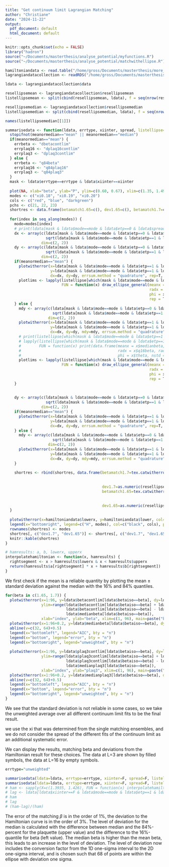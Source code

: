 ```yaml
---
title: "Get continuum limit Lagrangian Matching"
author: "Christiane"
date: "2024-11-22"
output:
  pdf_document: default
  html_document: default
---
```


```r
knitr::opts_chunk$set(echo = FALSE)
library("hadron")
source("~/Documents/masterthesis/analyse_potential/myfunctions.R")
source("~/Documents/masterthesis/analyse_potential/matchwithellipse.R")

hamiltoniandata <- read.table("/home/gross/Documents/masterthesis/more_measurements/hamiltonian/interpolate_ham.csv", header = T)
lagrangiandatacollection <- readRDS("/home/gross/Documents/masterthesis/more_measurements/heatbath/contlim/plotstikz/ellipseparameters.RData")

ldata <- lagrangiandatacollection$data

resellipsemean <- lagrangiandatacollection$resellipsemean
listellipsemean <- split(cbind(resellipsemean, ldata), f = seq(nrow(resellipsemean)))

resellipsemedian <- lagrangiandatacollection$resellipsemedian
listellipsemedian <- split(cbind(resellipsemedian, ldata), f = seq(nrow(resellipsemedian)))

names(listellipsemedian[[1]])


```

```r

summarisedata <- function(ldata, errtype, xiinter, spread, listellipse=listellipsemean, meanormedian="mean", resellipse=resellipsemean, ...) {
  stopifnot(meanormedian=="mean" || meanormedian=="median")
  if(meanormedian=="mean") {
    errbeta <- "dbetacontlim"
    errplaq16 <- "dplaq16contlim"
    errplaq3 <- "dplaq3contlim"
  } else {
    errbeta <- "q84beta"
    errplaq16 <- "q84plaq16"
    errplaq3 <- "q84plaq3"
  }
  mask <- ldata$errtype==errtype & ldata$xiinter==xiinter
  
  plot(NA, xlab="beta", ylab="P", ylim=c(0.60, 0.67), xlim=c(1.35, 1.49), ...)
  modes <- c("xi0.18", "xi0.19", "xi0.20")
  cols <- c("red", "blue", "darkgreen")
  pchs <- c(21, 22, 23)
  shortres <- data.frame(betamatch1.65=c(), dev1.65=c(), betamatch1.7=c(), dev1.7=c())
  
  for(index in seq_along(modes)) {
    mode=modes[index]
    # print(ldata[mask & ldata$mode==mode & ldata$etp==0 & ldata$spread==F, ])
    dx <- array(c(ldata[mask & ldata$mode==mode & ldata$etp==0 & ldata$spread==F, ][, errbeta], 
                  sqrt(ldata[mask & ldata$mode==mode & ldata$etp==1 & ldata$spread==spread, ][, errbeta]^2 - ldata[mask & ldata$mode==mode & ldata$etp==0 & ldata$spread==F, ][, errbeta]^2)), 
                dim=c(2, 2))
    dy <- array(c(ldata[mask & ldata$mode==mode & ldata$etp==0 & ldata$spread==F, ][, errplaq3], 
                  sqrt(ldata[mask & ldata$mode==mode & ldata$etp==1 & ldata$spread==spread, ][, errplaq3]^2 - ldata[mask & ldata$mode==mode & ldata$etp==0 & ldata$spread==F, ][, errplaq3]^2)), 
                dim=c(2, 2))
    if(meanormedian=="mean") {
      plotwitherror(x=ldata[mask & ldata$mode==mode & ldata$etp==1 & ldata$spread==spread, ]$betacontlim, 
                    y=ldata[mask & ldata$mode==mode & ldata$etp==1 & ldata$spread==spread, ]$plaq3contlim, 
                    dx=dx, dy=dy, errsum.method = "quadrature", rep=T, col=cols[index], bg=cols[index], pch=pchs[index], ...)
      plotlims <- lapply(listellipse[which(mask & ldata$mode==mode & ldata$etp==1 & ldata$spread==spread)], 
                         FUN = function(x) draw_ellipse_general(meanx = x$betacontlim, meany = x$plaq3contlim, 
                                                                radx = x$dbetacontlim, rady = x$dplaq3contlim, 
                                                                phi = x$theta, nstd = x$devstd, 
                                                                rep = T, cex = 0.01, points = 5000, col=cols[index]))
    } else {
      mdy <- array(c(ldata[mask & ldata$mode==mode & ldata$etp==0 & ldata$spread==F, ]$q16plaq3, 
                     sqrt(ldata[mask & ldata$mode==mode & ldata$etp==1 & ldata$spread==spread, ]$q16plaq3^2 - ldata[mask & ldata$mode==mode & ldata$etp==0 & ldata$spread==F, ]$q16plaq3^2)), 
                   dim=c(2, 2))
      plotwitherror(x=ldata[mask & ldata$mode==mode & ldata$etp==1 & ldata$spread==spread, ]$medianbeta, 
                    y=ldata[mask & ldata$mode==mode & ldata$etp==1 & ldata$spread==spread, ]$medianplaq3, 
                    dx=dx, dy=dy, mdy=mdy, errsum.method = "quadrature", rep=T, col=cols[index], bg=cols[index], pch=pchs[index], ...)
      # print(listellipse[which(mask & ldata$mode==mode & ldata$etp==1 & ldata$spread==spread)])
      # lapply(listellipse[which(mask & ldata$mode==mode & ldata$etp==1 & ldata$spread==spread)], 
      #        FUN = function(x) print(data.frame(meanx = x$medianbeta, meany = x$medianplaq3, 
      #                                           radx = x$q16beta, rady = x$q84plaq3, 
      #                                           phi = x$theta, nstd = x$devstd)))
      plotlims <- lapply(listellipse[which(mask & ldata$mode==mode & ldata$etp==1 & ldata$spread==spread)], 
                         FUN = function(x) draw_ellipse_general(meanx = x$medianbeta, meany = x$medianplaq3, 
                                                                radx = x$q16beta, rady = x$q84plaq3, 
                                                                phi = x$theta, nstd = as.numeric(x$devstd), 
                                                                rep = T, cex = 0.01, points = 5000, col=cols[index]))
    }
    
    
    dy <- array(c(ldata[mask & ldata$mode==mode & ldata$etp==0 & ldata$spread==F, ][, errplaq16], 
                  sqrt(ldata[mask & ldata$mode==mode & ldata$etp==1 & ldata$spread==spread, ][, errplaq16]^2 - ldata[mask & ldata$mode==mode & ldata$etp==0 & ldata$spread==F, ][, errplaq16]^2)), 
                dim=c(2, 2))
    if(meanormedian=="mean") {
      plotwitherror(x=ldata[mask & ldata$mode==mode & ldata$etp==1 & ldata$spread==spread, ]$betacontlim, 
                    y=ldata[mask & ldata$mode==mode & ldata$etp==1 & ldata$spread==spread, ]$plaq16contlim, 
                    dx=dx, dy=dy, errsum.method = "quadrature", rep=T, col=cols[index], pch=pchs[index], ...)
    } else {
      mdy <- array(c(ldata[mask & ldata$mode==mode & ldata$etp==0 & ldata$spread==F, ]$q16plaq16, 
                     sqrt(ldata[mask & ldata$mode==mode & ldata$etp==1 & ldata$spread==spread, ]$q16plaq16^2 - ldata[mask & ldata$mode==mode & ldata$etp==0 & ldata$spread==F, ]$q16plaq16^2)), 
                   dim=c(2, 2))
      plotwitherror(x=ldata[mask & ldata$mode==mode & ldata$etp==1 & ldata$spread==spread, ]$medianbeta, 
                    y=ldata[mask & ldata$mode==mode & ldata$etp==1 & ldata$spread==spread, ]$medianplaq16, 
                    dx=dx, dy=dy, mdy=mdy, errsum.method = "quadrature", rep=T, col=cols[index], pch=pchs[index], ...)
    }
    
    shortres <- rbind(shortres, data.frame(betamatch1.7=tex.catwitherror(x=ldata[mask & ldata$mode==mode & ldata$etp==1 & ldata$betaiso==1.7 & ldata$spread==spread, ]$betacontlim, 
                                                                         dx=ldata[mask & ldata$mode==mode & ldata$etp==1 & ldata$betaiso==1.7 & ldata$spread==spread, ]$dbetacontlim,
                                                                         digits=2, with.dollar = F, with.cdot = F), 
                                           dev1.7=as.numeric(resellipse[mask & ldata$mode==mode & ldata$etp==1 & ldata$betaiso==1.7 & ldata$spread==spread, ]$devstd),
                                           betamatch1.65=tex.catwitherror(x=ldata[mask & ldata$mode==mode & ldata$etp==1 & ldata$betaiso==1.65 & ldata$spread==spread, ]$betacontlim, 
                                                                          dx=ldata[mask & ldata$mode==mode & ldata$etp==1 & ldata$betaiso==1.65 & ldata$spread==spread, ]$dbetacontlim,
                                                                          digits=2, with.dollar = F, with.cdot = F), 
                                           dev1.65=as.numeric(resellipse[mask & ldata$mode==mode & ldata$etp==1 & ldata$betaiso==1.65 & ldata$spread==spread, ]$devstd)))
  }
  
  plotwitherror(x=hamiltoniandata$lowerx, y=hamiltoniandata$lower, col="black", type="o", pch=24, bg="black", rep=T)
  legend(x="bottomright", legend=c("H", modes), col=c("black", cols), pch=c(24, pchs), ncol=2, pt.bg=c("black", cols))
  rownames(shortres) <- modes
  shortres[, c("dev1.7", "dev1.65")] <- shortres[, c("dev1.7", "dev1.65")] / sqrt(2.28)
  knitr::kable(shortres)
}

# hamresults: a, b, lowerx, upperx
interpolatehamiltonian <- function(x, hamresults) {
  rightsegment <- x > hamresults$lowerx & x < hamresults$upperx
  return(hamresults$a[rightsegment] * x + hamresults$b[rightsegment])
}
```


We first check if the mean is a reliable quantity by plotting the mean $\pm$ standard deviation against the median with the 16% and 84% quantiles.

```r

for(beta in c(1.65, 1.7)) {
  plotwitherror(x=1:96, y=ldata$betacontlim[ldata$betaiso==beta], dy=ldata$dbetacontlim[ldata$betaiso==beta], col="black", pch=21, bg="black", 
                ylim=range(ldata$betacontlim[ldata$betaiso==beta] + ldata$dbetacontlim[ldata$betaiso==beta], 
                           ldata$betacontlim[ldata$betaiso==beta] - ldata$dbetacontlim[ldata$betaiso==beta], 
                           ldata$medianbeta[ldata$betaiso==beta]), 
                xlab="index", ylab="beta", xlim=c(1, 96), main=paste("beta", beta, "cont limit beta"))
  plotwitherror(x=1:96+0.2, y=ldata$medianbeta[ldata$betaiso==beta], dy=ldata$q84beta[ldata$betaiso==beta]-ldata$medianbeta[ldata$betaiso==beta], mdy=ldata$medianbeta[ldata$betaiso==beta]-ldata$q16beta[ldata$betaiso==beta], col="red", pch=22, bg="red", rep=T)
  abline(v=c(32, 64)+0.5)
  legend(x="bottomleft", legend="AIC", bty = "n")
  legend(x="bottom", legend="error", bty = "n")
  legend(x="bottomright", legend="unweighted", bty = "n")
  
  plotwitherror(x=1:96, y=ldata$plaq3contlim[ldata$betaiso==beta], dy=ldata$dplaq3contlim[ldata$betaiso==beta], col="black", pch=21, bg="black", 
                ylim=range(ldata$plaq3contlim[ldata$betaiso==beta] + ldata$dplaq3contlim[ldata$betaiso==beta], 
                           ldata$plaq3contlim[ldata$betaiso==beta] - ldata$dplaq3contlim[ldata$betaiso==beta], 
                           ldata$medianplaq3[ldata$betaiso==beta]), 
                xlab="index", ylab="plaq3", xlim=c(1, 96), main=paste("beta", beta, "cont limit plaq3"))
  plotwitherror(x=1:96+0.2, y=ldata$medianplaq3[ldata$betaiso==beta], dy=ldata$q84plaq3[ldata$betaiso==beta]-ldata$medianplaq3[ldata$betaiso==beta], mdy=ldata$medianplaq3[ldata$betaiso==beta]-ldata$q16plaq3[ldata$betaiso==beta], col="red", pch=22, bg="red", rep=T)
  abline(v=c(32, 64)+0.5)
  legend(x="bottomleft", legend="AIC", bty = "n")
  legend(x="bottom", legend="error", bty = "n")
  legend(x="bottomright", legend="unweighted", bty = "n")
}
```


We see that the standard deviation is not reliable in some cases, so we take the unweighted average over all different continuum limit fits to be the final result.

we use the xi that was determined from the single matching ensembles, and we do not consider the spread of the different fits of the continuum limit as an additional systematic error.

We can display the results, matching beta and deviations from the Hamiltonian result for these choices.
The data at L=3 are shown by filled symbols, the data at L=16 by empty symbols.


```r
errtype="unweighted"

summarisedata(ldata=ldata, errtype=errtype, xiinter=F, spread=F, listellipse = listellipsemean, resellipse=resellipsemean, meanormedian="mean", main="mean")
summarisedata(ldata=ldata, errtype=errtype, xiinter=F, spread=F, listellipse = listellipsemedian, resellipse=resellipsemedian, meanormedian="median", main="median")
# ham <- sapply(X=c(1.3935, 1.426), FUN = function(x) interpolatehamiltonian(x, hamresults=hamiltoniandata))
# lag <- ldata[ldata$xiinter==F & ldata$mode==mode & ldata$etp==1 & ldata$spread==F & ldata$errtype==errtype, ]$plaq3contlim
# ham
# lag
# (ham-lag)/(ham)
```

The error of the matching $\beta$ is in the order of $1\%$, the deviation to the Hamiltonian curve is in the order of $3\%$. 
The level of deviation for the median is calculated with the difference between median and the 84%-percent for the plaquette (upper value) and the difference to the 16%-quantile for beta (left value).
The median beta is higher than the mean beta, this leads to an increase in the level of deviation.
The level of deviation now includes the conversion factor from the 1D one-sigma interval to the 2D one-sigma interval, and is chosen such that $68%$ of points are within the ellipse with deviation one sigma.